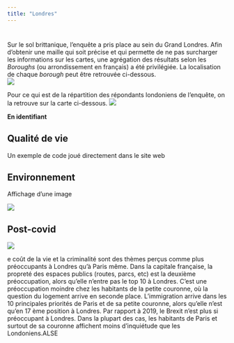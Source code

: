 ```yaml
---
title: "Londres"
---
```



# {.tabset}

<div align="justify">Sur le sol brittanique, l'enquête a pris place au sein du Grand Londres. Afin d'obtenir une maille qui soit précise et qui permette de ne pas surcharger les informations sur les cartes, une agrégation des résultats selon les *Boroughs* (ou arrondissement en français) a été privilégiée. La localisation de chaque *borough* peut être retrouvée ci-dessous.</div>  


  
  
<div align="center">  ![](fig/borough.png)  </div>   
  
  
Pour ce qui est de la répartition des répondants londoniens de l'enquête, on la retrouve sur la carte ci-dessous.
![](fig/carterepondantlondres.svg)

**En identifiant**


## Qualité de vie 

Un exemple de code joué directement dans le site web




## Environnement

Affichage d'une image

![](fig/toto.png)



## Post-covid



<div class="row">
  <div class="col-md-6" markdown="1">
  
![](fig/toto.png)
    
  </div>
  
  
  <div class="col-md-6" markdown="1">
  e coût de la vie et la criminalité sont des thèmes perçus comme plus
préoccupants à Londres qu’à Paris même. Dans la capitale française, la
propreté des espaces publics (routes, parcs, etc) est la deuxième
préoccupation, alors qu’elle n’entre pas le top 10 à Londres. C’est une
préoccupation moindre chez les habitants de la petite couronne, où la
question du logement arrive en seconde place.
L’immigration arrive dans les 10 principales priorités de Paris et de sa petite
couronne, alors qu’elle n’est qu’en 17 ème position à Londres.
Par rapport à 2019, le Brexit n’est plus si préoccupant à Londres.
Dans la plupart des cas, les habitants de Paris et surtout de sa couronne
affichent moins d’inquiétude que les Londoniens.ALSE
 </div>
</div>

